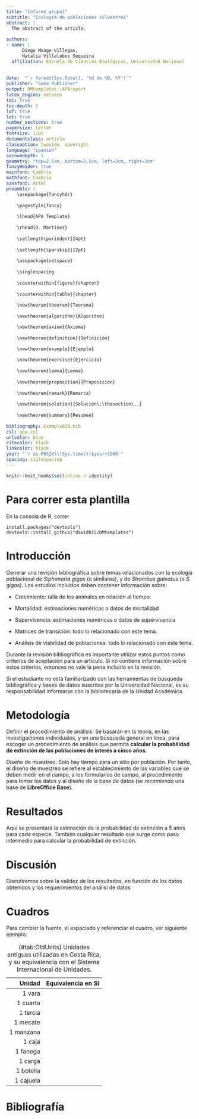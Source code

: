 ```yaml
---
title: "Informe grupal"
subtitle: "Ecología de poblaciones silvestres"
abstract: |
  The abstract of the article.
  
authors:
- name: |
      Diego Monge-Villegas,
      Natalia Villalobos Sequeira
  affiliation: Escuela de Ciencias Biológicas, Universidad Nacional
  
  
date:  "`r format(Sys.Date(), '%d de %B, %Y')`"
publisher: "Some Publisher"
output: DMtemplates::APAreport
latex_engine: xelatex
toc: true
toc-depth: 2
lof: true
lot: true
number_sections: true
papersize: letter
fontsize: 12pt
documentclass: article
classoption: twoside, openright
language: "spanish"
secnumdepth: 1
geometry: "top=2.5cm, bottom=2.5cm, left=3cm, right=3cm"
fancyHeader: true
mainfont: Cambria
mathfont: Cambria
sansfont: Arial
preamble: |
    \usepackage{fancyhdr}
    
    \pagestyle{fancy}
    
    \lhead{APA Template}
    
    \rhead{D. Martinez}
    
    \setlength\parindent{24pt}
    
    \setlength{\parskip}{12pt}
    
    \usepackage{setspace}
    
    \singlespacing
    
    \counterwithin{figure}{chapter}
    
    \counterwithin{table}{chapter}
    
    \newtheorem{theorem}{Teorema}
    
    \newtheorem{algorithm}{Algoritmo}

    \newtheorem{axiom}{Axioma}
    
    \newtheorem{definition}{Definición}

    \newtheorem{example}{Ejemplo}
    
    \newtheorem{exercise}{Ejercicio}
    
    \newtheorem{lemma}{Lemma}
    
    \newtheorem{proposition}{Proposición}
    
    \newtheorem{remark}{Remarca}
    
    \newtheorem{solution}{Solución\;\thesection\,.}
    
    \newtheorem{summary}{Resumen}
    
bibliography: ExampleBIB.bib
csl: apa.csl
urlcolor: blue
citecolor: black
linkcolor: black
year: "`r as.POSIXlt(Sys.time())$year+1900`"
spacing: siglespacing
---
```


```r
knitr::knit_hooks$set(inline = identity) 
```


# Para correr esta plantilla

En la consola de R, correr

```
install.packages("devtools")
devtools::install_github("dawidh15/DMtemplates")
```

# Introducción

 Generar una revisión bibliográfica sobre temas relacionados con la ecología poblacional de *Siphonaria gigas* (o similares), y de *Strombus galeatus* (o *S. gigas*). Los estudios incluidos deben contener información sobre:

- Crecimiento: talla de los animales en relación al tiempo.

- Mortalidad: estimaciones numéricas o datos de mortalidad

- Supervivencia: estimaciones numéricas o datos de supervivencia

- Matrices de transición: todo lo relacionado con este tema.

- Análisis de viabilidad de poblaciones: todo lo relacionado con este tema.

Durante la revisión bibliográfica es importante utilizar estos puntos como criterios de aceptación para un artículo. Si no contiene información sobre estos criterios, entonces no vale la pena incluirlo en la revisión.

Si el estudiante no está familiarizado con las herramientas de búsqueda bibliográfica y bases de datos suscritas por la Universidad Nacional, es su responsabilidad informarse con la bibliotecaria de la Unidad Académica.

# Metodología

Definir el procedimiento de análisis. Se basarán en la teoría, en las investigaciones individuales, y en una búsqueda general en línea, para escoger un procedimiento de análisis que permita **calcular la probabilidad de extinción de las poblaciones de interés a cinco años**.

Diseño de muestreo. Solo hay tiempo para un sitio por población. Por tanto, el diseño de muestreo se refiere al establecimiento de las variables que se deben medir en el campo, a los formularios de campo, al procedimiento para tomar los datos y al diseño de la base de datos (se *recomienda* una base de **LibreOffice Base**).

# Resultados

Aquí se presentará la estimación de la probabilidad de extinción a 5 años para cada especie. También cualquier resultado que surge como paso intermedio para calcular la probabilidad de extinción.

# Discusión

Discutiremos sobre la validez de los resultados, en función de los datos obtenidos y los requerimientos del análisi de datos

# Cuadros

Para cambiar la fuente, el espaciado y referenciar el cuadro, ver siguiente ejemplo: \index{cuadros y su formato}


\begingroup
\sffamily
\small

\singlespacing

    
| Unidad | Equivalencia en SI|
|------------:|----------:|
| 1 vara | \SI{0.8393}{\metre}|
| 1 cuarta | \SI{0.209825}{\metre}|
| 1 tercia | \SI{0.2797}{\metre}|
| 1 mecate | \SI{20.1432}{\metre}|
| 1 manzana | \SI{6960.6}{\metre\squared}
| 1 caja | \SI{16}{\kilogram}|
| 1 fanega | \SI{92}{\kilogram}|
| 1 carga | \SI{161}{\kilogram}|
| 1 botella | \SI{0.63}{\litre}|
| 1 cajuela | \SI{16.6}{\litre}|


Table: (\#tab:OldUnits) Unidades antiguas utilizadas en Costa Rica, y su equivalencia con el Sistema Internacional de Unidades.
\index{cuadros. Encabezados y referencias}

\endgroup

# Bibliografía {-}


\setlength{\parindent}{-0.2in}
\setlength{\leftskip}{0.2in}
\setlength{\parskip}{8pt}
\noindent
